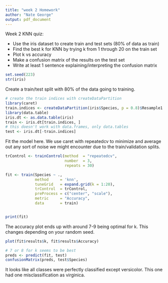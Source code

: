 ---
title: "week 2 Homework"
author: "Nate George"
output: pdf_document
---

Week 2 KNN quiz:

* Use the iris dataset to create train and test sets (80% of data as train)
* Find the best k for KNN by trying k from 1 through 20 on the train set
* Plot k vs accuracy
* Make a confusion matrix of the results on the test set
* Write at least 1 sentence explaining/interpreting the confusion matrix

```{r check_out_data}
set.seed(223) 
str(iris)
```

Create a train/test split with 80% of the data going to training.
```{r train_test_split}
# create the train indices with createDataPartition
library(caret)
train.indices <- createDataPartition(iris$Species, p = 0.8)$Resample1
library(data.table)
iris.dt <- as.data.table(iris)
train <- iris.dt[train.indices, ]
# this doesn't work with data.frames, only data.tables
test <- iris.dt[-train.indices]
```

Fit the model here.  We use caret with repeatedcv to minimize and average out any sort of noise we might encounter due to the train/validation splits.
```{r fit_model}
trControl <- trainControl(method  = "repeatedcv",
                          number  = 3,
                          repeats = 30)

fit <- train(Species ~ .,
             method     = 'knn',
             tuneGrid   = expand.grid(k = 1:20),
             trControl  = trControl,
             preProcess = c("center", "scale"),
             metric     = "Accuracy",
             data       = train)


print(fit)
```

The accuracy plot ends up with around 7-9 being optimal for k.  This changes depending on your random seed.
```{r accuracy_plot}
plot(fit$results$k, fit$results$Accuracy)
```

```{r conf_matrix}
# 7 or 8 for k seems to be best
preds <- predict(fit, test)
confusionMatrix(preds, test$Species)
```

It looks like all classes were perfectly classified except versicolor.  This one had one misclassification as virginica.